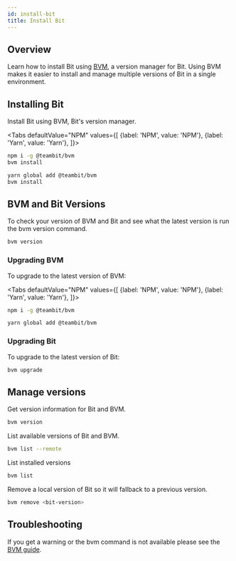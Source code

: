 ```yaml
---
id: install-bit
title: Install Bit
---
```



## Overview

Learn how to install Bit using [BVM](/reference/using-bvm#install-bvm), a version manager for Bit. Using BVM makes it easier to install and manage multiple versions of Bit in a single environment.

## Installing Bit

Install Bit using BVM, Bit's version manager.

<Tabs
defaultValue="NPM"
values={[
{label: 'NPM', value: 'NPM'},
{label: 'Yarn', value: 'Yarn'},
]}>
<TabItem value="NPM">

```bash
npm i -g @teambit/bvm
bvm install
```

  </TabItem>
  <TabItem value="Yarn">

```bash
yarn global add @teambit/bvm
bvm install
```

  </TabItem>
</Tabs>

## BVM and Bit Versions

To check your version of BVM and Bit and see what the latest version is run the bvm version command.

```js
bvm version
```

### Upgrading BVM

To upgrade to the latest version of BVM:

<Tabs
defaultValue="NPM"
values={[
{label: 'NPM', value: 'NPM'},
{label: 'Yarn', value: 'Yarn'},
]}>
<TabItem value="NPM">

```bash
npm i -g @teambit/bvm
```

  </TabItem>
  <TabItem value="Yarn">

```bash
yarn global add @teambit/bvm
```

  </TabItem>
</Tabs>

### Upgrading Bit

To upgrade to the latest version of Bit:

```bash
bvm upgrade
```

## Manage versions

Get version information for Bit and BVM.

```bash
bvm version
```

List available versions of Bit and BVM.

```bash
bvm list --remote
```

List installed versions

```bash
bvm list
```

Remove a local version of Bit so it will fallback to a previous version.

```bash
bvm remove <bit-version>
```

## Troubleshooting

If you get a warning or the bvm command is not available please see the [BVM guide](/reference/using-bvm#install-bvm).
